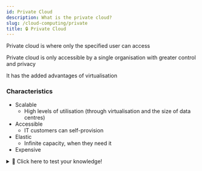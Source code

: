 ```yaml
---
id: Private Cloud
description: What is the private cloud?
slug: /cloud-computing/private
title: 🔒 Private Cloud
---
```



Private cloud is where only the specified user can access

Private cloud is only accessible by a single organisation with greater control and privacy

It has the added advantages of virtualisation

### Characteristics
- Scalable
    - High levels of utilisation (through virtualisation and the size of data centres)
- Accessible
    - IT customers can self-provision
- Elastic
    - Infinite capacity, when they need it
- Expensive

<details>
  <summary>🧠 Click here to test your knowledge! </summary>

<iframe src="https://quizlet.com/679723843/match/embed?i=3loczc&x=1jj1" height="500" width="100%"></iframe>

</details>